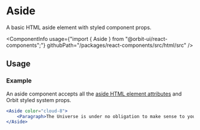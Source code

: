 
<Meta
    title="Html elements/Aside"
    id="html-aside"
/>

# Aside

<Tagline>A basic HTML aside element with styled component props.</Tagline>

<ComponentInfo
    usage={"import { Aside } from \"@orbit-ui/react-components\";"}
    githubPath="/packages/react-components/src/html/src"
/>

## Usage

### Example

An aside component accepts all the [aside HTML element attributes](https://developer.mozilla.org/en-US/docs/Web/HTML/Element/aside) and Orbit styled system props.

```jsx
<Aside color="cloud-8">
    <Paragraph>The Universe is under no obligation to make sense to you. The Earth is the cradle of humanity, but mankind cannot stay in the cradle forever.</Paragraph>
</Aside>
```
